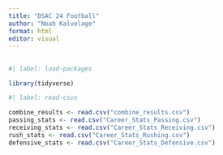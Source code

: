 ```yaml
---
title: "DSAC 24 Football"
author: "Noah Kalvelage"
format: html
editor: visual
---
```


## 

```r
#| label: load-packages

library(tidyverse)

```

```r
#| label: read-csvs

combine_results <- read.csv("combine_results.csv")
passing_stats <- read.csv("Career_Stats_Passing.csv")
receiving_stats <- read.csv("Career_Stats_Receiving.csv")
rush_stats <- read.csv("Career_Stats_Rushing.csv")
defensive_stats <- read.csv("Career_Stats_Defensive.csv")
```
